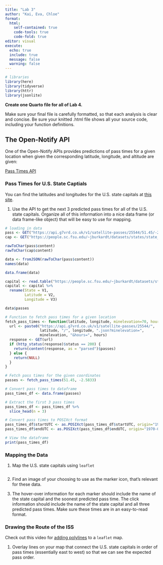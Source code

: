 ```yaml
---
title: "Lab 3"
author: "Kai, Eva, Chloe"
format: 
  html: 
    self-contained: true
    code-tools: true
    code-fold: true
editor: visual
execute: 
  echo: true
  include: true
  message: false
  warning: false
---
```


```r
# libraries
library(here)
library(tidyverse)
library(httr)
library(jsonlite)
```

**Create one Quarto file for all of Lab 4.**

Make sure your final file is carefully formatted, so that each analysis is clear and concise. Be sure your knitted .html file shows all your source code, including your function definitions.

## The Open-Notify API

One of the Open-Notify APIs provides predictions of pass times for a given location when given the corresponding latitude, longitude, and altitude are given:

[Pass Times API](https://g7vrd.co.uk/public-satellite-pass-rest-api)

### Pass Times for U.S. State Captials

You can find the latitudes and longitudes for the U.S. state capitals at [this site](https://people.sc.fsu.edu/~jburkardt/datasets/states/states.html).

1.  Use the API to get the next 3 predicted pass times for all of the U.S. state capitals. Organize all of this information into a nice data frame (or data frame-like object) that will be easy to use for mapping.

```r
# loading in data
pass <- GET("https://api.g7vrd.co.uk/v1/satellite-passes/25544/51.45/-2.5833.json")
cap <- GET("https://people.sc.fsu.edu/~jburkardt/datasets/states/state_capitals_ll.txt")

```

```r
rawToChar(pass$content)
rawToChar(cap$content)
```

```r
data <- fromJSON(rawToChar(pass$content))
names(data)

data.frame(data)

capital <- read.table("https://people.sc.fsu.edu/~jburkardt/datasets/states/state_capitals_ll.txt")
capital <- capital %>%
  rename(State = V1,
         Latitude = V2,
         Longitude = V3)
```

```r
data$passes
```

```r
# Function to fetch pass times for a given location
fetch_pass_times <- function(latitude, longitude, minelevation=70, hours=12) {
  url <- paste0("https://api.g7vrd.co.uk/v1/satellite-passes/25544/",
                latitude, "/", longitude, ".json?minelevation=", 
                minelevation, "&hours=", hours)
  response <- GET(url)
  if (http_status(response)$status == 200) {
    return(content(response, as = "parsed")$passes)
  } else {
    return(NULL)
  }
}

# Fetch pass times for the given coordinates
passes <- fetch_pass_times(51.45, -2.5833)

# Convert pass times to dataframe
pass_times_df <- data.frame(passes)

# Extract the first 3 pass times
pass_times_df <- pass_times_df %>%
  slice_head(n = 3)

# Convert pass times to POSIXct format
pass_times_df$startUTC <- as.POSIXct(pass_times_df$startUTC, origin="1970-01-01")
pass_times_df$endUTC <- as.POSIXct(pass_times_df$endUTC, origin="1970-01-01")

# View the dataframe
print(pass_times_df)
```

### Mapping the Data

1.  Map the U.S. state capitals using `leaflet`

```r

```

2.  Find an image of your choosing to use as the marker icon, that's relevant for these data.

3.  The hover-over information for each marker should include the name of the state capital and the soonest predicted pass time. The click information should include the name of the state capital and all three predicted pass times. Make sure these times are in an easy-to-read format.

### Drawing the Route of the ISS

Check out this video for [adding polylines](https://www.youtube.com/watch?v=iKESL0Iwmmw) to a `leaflet` map.

1.  Overlay lines on your map that connect the U.S. state capitals in order of pass times (essentially east to west) so that we can see the expected pass order.
